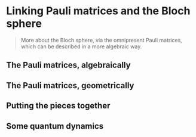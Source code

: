 # Linking Pauli matrices and the Bloch sphere

> More about the Bloch sphere, via the omnipresent Pauli matrices, which can be described in a more algebraic way.





## The Pauli matrices, algebraically




## The Pauli matrices, geometrically




## Putting the pieces together




## Some quantum dynamics
